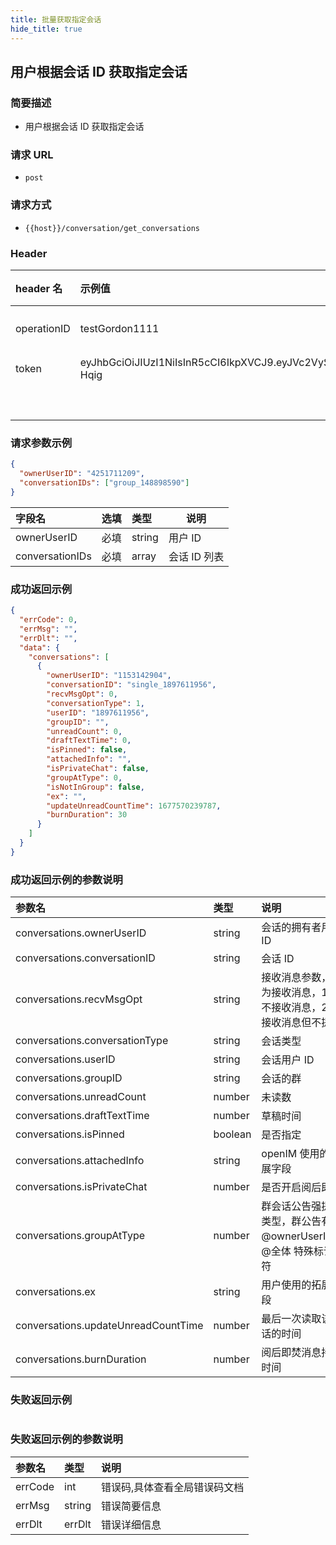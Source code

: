 ```yaml
---
title: 批量获取指定会话
hide_title: true
---
```


## 用户根据会话 ID 获取指定会话

### 简要描述

- 用户根据会话 ID 获取指定会话

### 请求 URL

- `post`

### 请求方式

- `{{host}}/conversation/get_conversations`

### Header

| header 名   | 示例值                                                                                                                                                                                                      | 选填 | 类型   | 说明                         |
| :---------- | :---------------------------------------------------------------------------------------------------------------------------------------------------------------------------------------------------------- | :--- | ------ | ---------------------------- |
| operationID | testGordon1111                                                                                                                                                                                              | 必填 | string | operationID 用于全局链路追踪 |
| token       | eyJhbGciOiJIUzI1NiIsInR5cCI6IkpXVCJ9.eyJVc2VySUQiOiJvcGVuSU0xMjM0NTYiLCJQbGF0Zm9ybUlEIjoxLCJleHAiOjE2OTU3MTMxOTcsIm5iZiI6MTY4NzkzNjg5NywiaWF0IjoxNjg3OTM3MTk3fQ.5RgJOANfnutTlNT8ai0yXG5JPh8JgW5toOwJUC-Hqig | 必填 | string | 管理员或者用户 token         |
|             |                                                                                                                                                                                                             | 必填 | string |                              |

### 请求参数示例

```json
{
  "ownerUserID": "4251711209",
  "conversationIDs": ["group_148898590"]
}
```

| 字段名          | 选填 | 类型   | 说明         |
| :-------------- | :--- | :----- | ------------ |
| ownerUserID     | 必填 | string | 用户 ID      |
| conversationIDs | 必填 | array  | 会话 ID 列表 |

### 成功返回示例

```json
{
  "errCode": 0,
  "errMsg": "",
  "errDlt": "",
  "data": {
    "conversations": [
      {
        "ownerUserID": "1153142904",
        "conversationID": "single_1897611956",
        "recvMsgOpt": 0,
        "conversationType": 1,
        "userID": "1897611956",
        "groupID": "",
        "unreadCount": 0,
        "draftTextTime": 0,
        "isPinned": false,
        "attachedInfo": "",
        "isPrivateChat": false,
        "groupAtType": 0,
        "isNotInGroup": false,
        "ex": "",
        "updateUnreadCountTime": 1677570239787,
        "burnDuration": 30
      }
    ]
  }
}
```

### 成功返回示例的参数说明

| 参数名                              | 类型    | 说明                                                             |
| :---------------------------------- | :------ | :--------------------------------------------------------------- |
| conversations.ownerUserID           | string  | 会话的拥有者用户 ID                                              |
| conversations.conversationID        | string  | 会话 ID                                                          |
| conversations.recvMsgOpt            | string  | 接收消息参数，0 为接收消息，1 为不接收消息，2 为接收消息但不提醒 |
| conversations.conversationType      | string  | 会话类型                                                         |
| conversations.userID                | string  | 会话用户 ID                                                      |
| conversations.groupID               | string  | 会话的群                                                         |
| conversations.unreadCount           | number  | 未读数                                                           |
| conversations.draftTextTime         | number  | 草稿时间                                                         |
| conversations.isPinned              | boolean | 是否指定                                                         |
| conversations.attachedInfo          | string  | openIM 使用的拓展字段                                            |
| conversations.isPrivateChat         | number  | 是否开启阅后即焚                                                 |
| conversations.groupAtType           | number  | 群会话公告强提示类型，群公告有人@ownerUserID，@全体 特殊标识符   |
| conversations.ex                    | string  | 用户使用的拓展字段                                               |
| conversations.updateUnreadCountTime | number  | 最后一次读取该会话的时间                                         |
| conversations.burnDuration          | number  | 阅后即焚消息持续时间                                             |

### 失败返回示例

```json

```

### 失败返回示例的参数说明

| 参数名  | 类型   | 说明                          |
| :------ | :----- | :---------------------------- |
| errCode | int    | 错误码,具体查看全局错误码文档 |
| errMsg  | string | 错误简要信息                  |
| errDlt  | errDlt | 错误详细信息                  |
